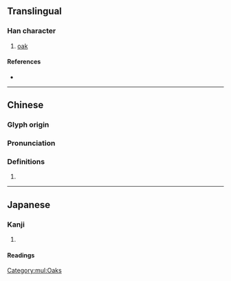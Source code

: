 {{also|槠}}
{{character info}}
==Translingual==

===Han character===
{{Han char|rn=75|rad=木|as=16|sn=20|four=44960|canj=DYRA|ids=⿰木諸}}

# [[oak]]

====References====
* {{Han ref|kx=0561.130|dkj=15843|hdz=21315.040|uh=6AE7|ud=27367|bh=F24C|bd=62028}}

[[Category:mul:Oaks]]

----

==Chinese==
{{zh-forms|s=槠}}

===Glyph origin===
{{Han etym}}

===Pronunciation===
{{zh-pron
|m=zhū
|c=zyu1
|mc=y
|oc=y
|ma=
|cat=n
}}

===Definitions===
{{zh-hanzi}}

# {{rfdef|zh}}

----

==Japanese==

===Kanji===
{{ja-kanji|grade=|rs=木16}}

# {{rfdef|ja|sort=木16}}

====Readings====
{{ja-readings
|on=しょ
|kun=かし-
}}